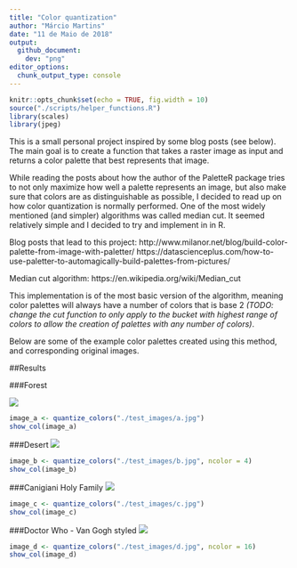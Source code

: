 ```yaml
---
title: "Color quantization"
author: "Márcio Martins"
date: "11 de Maio de 2018"
output: 
  github_document:
    dev: "png"
editor_options: 
  chunk_output_type: console
---
```


```r
knitr::opts_chunk$set(echo = TRUE, fig.width = 10)
source("./scripts/helper_functions.R")
library(scales)
library(jpeg)
```

This is a small personal project inspired by some blog posts (see below). The main goal is to create a function that takes a raster image as input and returns a color palette that best represents that image.  

While reading the posts about how the author of the PaletteR package tries to not only maximize how well a palette represents an image, but also make sure that colors are as distinguishable as possible, I decided to read up on how color quantization is normally performed. One of the most widely mentioned (and simpler) algorithms was called median cut. It seemed relatively simple and I decided to try and implement in in R.


Blog posts that lead to this project:
http://www.milanor.net/blog/build-color-palette-from-image-with-paletter/
https://datascienceplus.com/how-to-use-paletter-to-automagically-build-palettes-from-pictures/

Median cut algorithm:
https://en.wikipedia.org/wiki/Median_cut

This implementation is of the most basic version of the algorithm, meaning color palettes will always have a number of colors that is base 2 *(TODO: change the cut function to only apply to the bucket with highest range of colors to allow the creation of palettes with any number of colors)*.

Below are some of the example color palettes created using this method, and corresponding original images.

##Results  

###Forest  

![](test_images/a.jpg)

```r
image_a <- quantize_colors("./test_images/a.jpg")
show_col(image_a)
```

###Desert
![](test_images/b.jpg)
```r
image_b <- quantize_colors("./test_images/b.jpg", ncolor = 4)
show_col(image_b)
```

###Canigiani Holy Family
![](test_images/c.jpg)
```r
image_c <- quantize_colors("./test_images/c.jpg")
show_col(image_c)
```

###Doctor Who - Van Gogh styled
![](test_images/d.jpg)
```r
image_d <- quantize_colors("./test_images/d.jpg", ncolor = 16)
show_col(image_d)
```